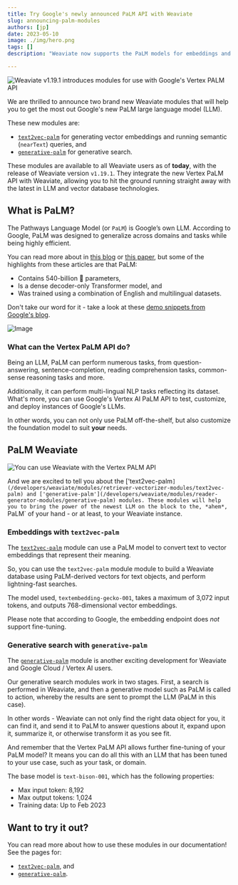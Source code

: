 ```yaml
---
title: Try Google's newly announced PaLM API with Weaviate
slug: announcing-palm-modules
authors: [jp]
date: 2023-05-10
image: ./img/hero.png
tags: []
description: "Weaviate now supports the PaLM models for embeddings and generative search through two new modules."

---
```


![Weaviate v1.19.1 introduces modules for use with Google's Vertex PALM API](./img/hero.png)

<!-- truncate -->

We are thrilled to announce two brand new Weaviate modules that will help you to get the most out Google's new PaLM large language model (LLM).

These new modules are:
- [`text2vec-palm`](/developers/weaviate/modules/retriever-vectorizer-modules/text2vec-palm) for generating vector embeddings and running semantic (`nearText`) queries, and
- [`generative-palm`](/developers/weaviate/modules/reader-generator-modules/generative-palm) for generative search.

<!-- TODO - check Weaviate version number before merging. -->
These modules are available to all Weaviate users as of **today**, with the release of Weaviate version `v1.19.1`. They integrate the new Vertex PaLM API with Weaviate, allowing you to hit the ground running straight away with the latest in LLM and vector database technologies.

## <i class="fa-solid fa-face-thinking"></i> What is PaLM?

The Pathways Language Model (or `PaLM`) is Google’s own LLM. According to Google, PaLM was designed to generalize across domains and tasks while being highly efficient.

You can read more about in [this blog](https://ai.googleblog.com/2022/04/pathways-language-model-palm-scaling-to.html) or [this paper](https://arxiv.org/abs/2204.02311), but some of the highlights from these articles are that PaLM:
- Contains 540-billion 🤯 parameters,
- Is a dense decoder-only Transformer model, and
- Was trained using a combination of English and multilingual datasets.

Don't take our word for it - take a look at these [demo snippets from Google's blog](https://ai.googleblog.com/2022/04/pathways-language-model-palm-scaling-to.html).

![Image](https://blogger.googleusercontent.com/img/b/R29vZ2xl/AVvXsEhLmQjS3gOQ2x7ru3xovYjVw-Yr2fKDCqhDHByQZitD92Yu4L-v2BBa5f_VMfpWM4D0930Dmk35EY1TqGrYUtMQqJO41hkLqXuu51eOpXZ3PvYPSjf5stfEJNJn2idWnRYCCEgBiJuLDTXX5Fgt-Mk13kCKdO12JShGvDO_cArtLKv8U8obJaHiL5ASQg/s16000/Big%20Bench%20Sped%20Up%20Cropped.gif)

### <i class="fa-solid fa-screwdriver-wrench"></i> What can the Vertex PaLM API do?

Being an LLM, PaLM can perform numerous tasks, from question-answering, sentence-completion, reading comprehension tasks, common-sense reasoning tasks and more.

Additionally, it can perform multi-lingual NLP tasks reflecting its dataset. What's more, you can use Google's Vertex AI PaLM API to test, customize, and deploy instances of Google's LLMs.

In other words, you can not only use PaLM off-the-shelf, but also customize the foundation model to suit **your** needs.

## PaLM <i class="fa-solid fa-handshake"></i> Weaviate

![You can use Weaviate with the Vertex PALM API](./img/highlight.png)

And we are excited to tell you about the ['text2vec-palm`](/developers/weaviate/modules/retriever-vectorizer-modules/text2vec-palm) and ['generative-palm'](/developers/weaviate/modules/reader-generator-modules/generative-palm) modules. These modules will help you to bring the power of the newest LLM on the block to the, *ahem*, `PaLM` of your hand - or at least, to your Weaviate instance.

### <i class="fa-solid fa-input-numeric"></i> Embeddings with `text2vec-palm`

The [`text2vec-palm`](/developers/weaviate/modules/retriever-vectorizer-modules/text2vec-palm) module can use a PaLM model to convert text to vector embeddings that represent their meaning.

So, you can use the `text2vec-palm` module module to build a Weaviate database using PaLM-derived vectors for text objects, and perform lightning-fast searches.

The model used, `textembedding-gecko-001`, takes a maximum of 3,072 input tokens, and outputs 768-dimensional vector embeddings.

Please note that according to Google, the embedding endpoint does *not* support fine-tuning.

### <i class="fa-solid fa-typewriter"></i> Generative search with `generative-palm`

The [`generative-palm`](/developers/weaviate/modules/reader-generator-modules/generative-palm) module is another exciting development for Weaviate and Google Cloud / Vertex AI users.

Our generative search modules work in two stages. First, a search is performed in Weaviate, and then a generative model such as PaLM is called to action, whereby the results are sent to prompt the LLM (PaLM in this case).

In other words - Weaviate can not only find the right data object for you, it can find it, and send it to PaLM to answer questions about it, expand upon it, summarize it, or otherwise transform it as you see fit.

And remember that the Vertex PaLM API allows further fine-tuning of your PaLM model? It means you can do all this with an LLM that has been tuned to your use case, such as your task, or domain.

The base model is `text-bison-001`, which has the following properties:

- Max input token: 8,192
- Max output tokens: 1,024
- Training data: Up to Feb 2023

## <i class="fa-solid fa-code"></i> Want to try it out?

You can read more about how to use these modules in our documentation! See the pages for:

- [`text2vec-palm`](/developers/weaviate/modules/retriever-vectorizer-modules/text2vec-palm), and
- [`generative-palm`](/developers/weaviate/modules/reader-generator-modules/generative-palm).


<WhatNext />

